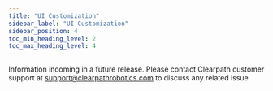 ---
title: "UI Customization"
sidebar_label: "UI Customization"
sidebar_position: 4
toc_min_heading_level: 2
toc_max_heading_level: 4
---

Information incoming in a future release. Please contact Clearpath customer support at support@clearpathrobotics.com to discuss any related issue.
